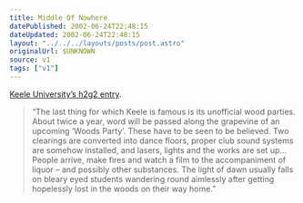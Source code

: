 ```yaml
---
title: Middle Of Nowhere
datePublished: 2002-06-24T22:48:15
dateUpdated: 2002-06-24T22:48:15
layout: "../../../layouts/posts/post.astro"
originalUrl: $UNKNOWN
source: v1
tags: ["v1"]
---
```


[Keele University&#8217;s h2g2 entry][1].

> &#8220;The last thing for which Keele is famous is its unofficial wood parties. About twice a year, word will be passed along the grapevine of an upcoming &#8216;Woods Party&#8217;. These have to be seen to be believed. Two clearings are converted into dance floors, proper club sound systems are somehow installed, and lasers, lights and the works are set up&#8230; People arrive, make fires and watch a film to the accompaniment of liquor &#8211; and possibly other substances. The light of dawn usually falls on bleary eyed students wandering round aimlessly after getting hopelessly lost in the woods on their way home.&#8221;

[1]: http://www.bbc.co.uk/dna/h2g2/alabaster/A346367 "Keele University on h2g2"
